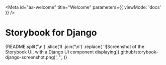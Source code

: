 

<Meta id="aa-welcome" title="Welcome" parameters={{ viewMode: 'docs' }} />

# Storybook for Django

<Description>
    {README.split('\n')
        .slice(1)
        .join('\n')
        .replace(
            '![Screenshot of the Storybook UI, with a Django UI component displaying](.github/storybook-django-screenshot.png)',
            '',
        )}
</Description>
